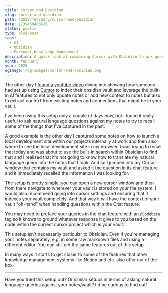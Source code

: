 ```yaml
---
title: Cursor and Obsidian
slug: cursor-and-obsidian
path: /2025/february/cursor-and-obsidian
date: 1739459465636
status: public
type: blog-post
tags:
  - AI
  - Obsidian
  - Personal Knowledge Management
description: A quick look at combining Cursor with Obsidian to ask questions of your notes!
month: february
year: 2025
ogImage: /og-images/cursor-and-obsidian.png
---
```



The other day I [found a youtube video](https://youtu.be/nxss50uZgE0?si=1wzRZFW7urqAPQug) diving into showing how someone had set up using [Cursor](https://cursor.sh) to index their obsidian vault and leverage the built-in AI features to not only update notes or add new context to notes but also to extract context from existing notes and connections that might be in your vault.

I've been using this setup only a couple of days now, but I found it really useful to ask natural language questions against my notes to try to recall some of the things that I've captured in the past.

A good example is the other day I captured some notes on how to launch a local development site within our projects internally at work and then also where to see the local development site in my browser. I was trying to recall that today and was about to use the built-in search within Obsidian to find that and I realized that it's not going to know how to translate my natural language query into the notes that I took. And so I jumped into my Cursor window that contains my vault and asked it the question in its chat feature and it immediately recalled the information I was looking for.

The setup is pretty simple, you can open a new cursor window and then from there navigate to wherever your vault is stored on your file system. I would also recommend going into cursor settings and ensuring that it indexes your vault completely. And that way it will have the context of your vault "oh-hand" when handling questions within the Chat feature.

You may need to preface your queries in the chat feature with an `@Codebase` tag so it knows to ground whatever response it gives to you based on the code within the current cursor project which is your vault.

This setup isn't necessarily particular to Obsidian. Even if you're managing your notes separately, e.g. in some raw markdown files and using a different editor. You can still get the same features out of this setup.

In many ways it starts to get closer to some of the features that other knowledge management systems like Notion and etc. also offer out of the box.

---

Have you tried this setup out? Or similar setups in terms of asking natural language queries against your notes/vault? I'd be curious to find out!



